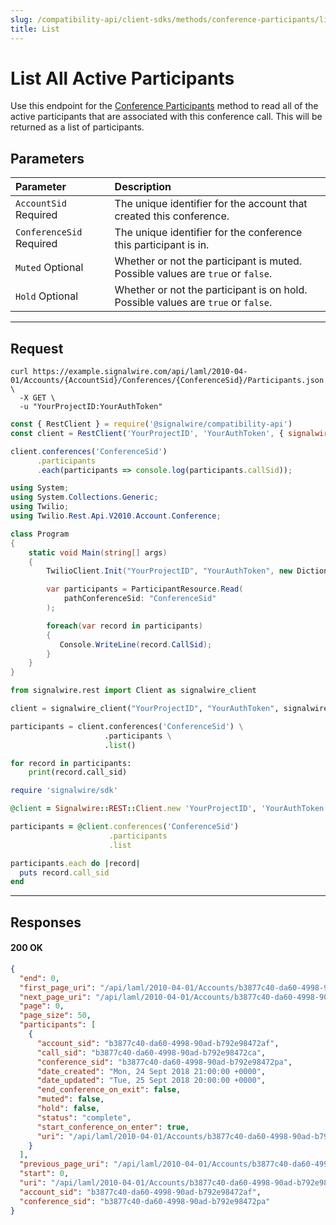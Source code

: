 ```yaml
---
slug: /compatibility-api/client-sdks/methods/conference-participants/list
title: List
---
```


# List All Active Participants

Use this endpoint for the [Conference Participants](./index.mdx) method to read all of the active participants that are associated with this conference call. 
This will be returned as a list of participants.

## Parameters

| Parameter                                                  | Description                                                                       |
| :--------------------------------------------------------- | :-------------------------------------------------------------------------------- |
| `AccountSid` <span className="required-arg">Required</span>    | The unique identifier for the account that created this conference.               |
| `ConferenceSid` <span className="required-arg">Required</span> | The unique identifier for the conference this participant is in.                  |
| `Muted` <span className="optional-arg">Optional</span>         | Whether or not the participant is muted. Possible values are `true` or `false`.   |
| `Hold` <span className="optional-arg">Optional</span>          | Whether or not the participant is on hold. Possible values are `true` or `false`. |


---

## Request

<Tabs groupId="compatibility-sdks">

<TabItem value="shell" label="cURL">

```shell
curl https://example.signalwire.com/api/laml/2010-04-01/Accounts/{AccountSid}/Conferences/{ConferenceSid}/Participants.json \
  -X GET \
  -u "YourProjectID:YourAuthToken"
```

</TabItem>

<TabItem value="node" label="Node.js">

```javascript
const { RestClient } = require('@signalwire/compatibility-api')
const client = RestClient('YourProjectID', 'YourAuthToken', { signalwireSpaceUrl: 'example.signalwire.com' })

client.conferences('ConferenceSid')
      .participants
      .each(participants => console.log(participants.callSid));
```

</TabItem>

<TabItem value="csharp" label="C#">

```csharp
using System;
using System.Collections.Generic;
using Twilio;
using Twilio.Rest.Api.V2010.Account.Conference;

class Program
{
    static void Main(string[] args)
    {
        TwilioClient.Init("YourProjectID", "YourAuthToken", new Dictionary<string, object> { ["signalwireSpaceUrl"] = "{SPACE}.signalwire.com" });

        var participants = ParticipantResource.Read(
            pathConferenceSid: "ConferenceSid"
        );

        foreach(var record in participants)
        {
           Console.WriteLine(record.CallSid);
        }
    }
}
```

</TabItem>

<TabItem value="python" label="Python">

```python
from signalwire.rest import Client as signalwire_client

client = signalwire_client("YourProjectID", "YourAuthToken", signalwire_space_url = 'example.signalwire.com')

participants = client.conferences('ConferenceSid') \
                     .participants \
                     .list()

for record in participants:
    print(record.call_sid)
```

</TabItem>

<TabItem value="ruby" label="Ruby">

```ruby
require 'signalwire/sdk'

@client = Signalwire::REST::Client.new 'YourProjectID', 'YourAuthToken', signalwire_space_url: "example.signalwire.com"

participants = @client.conferences('ConferenceSid')
                      .participants
                      .list

participants.each do |record|
  puts record.call_sid
end
```

</TabItem>

</Tabs>

---

## Responses

<h4><span class="badge badge--success">200</span> OK</h4>

```json
{
  "end": 0,
  "first_page_uri": "/api/laml/2010-04-01/Accounts/b3877c40-da60-4998-90ad-b792e98472af/Conferences/b3877c40-da60-4998-90ad-b792e98472pa/Participants.json?Page=0&PageSize=50",
  "next_page_uri": "/api/laml/2010-04-01/Accounts/b3877c40-da60-4998-90ad-b792e98472af/Conferences/b3877c40-da60-4998-90ad-b792e98472pa/Participants.json?Page=50",
  "page": 0,
  "page_size": 50,
  "participants": [
    {
      "account_sid": "b3877c40-da60-4998-90ad-b792e98472af",
      "call_sid": "b3877c40-da60-4998-90ad-b792e98472ca",
      "conference_sid": "b3877c40-da60-4998-90ad-b792e98472pa",
      "date_created": "Mon, 24 Sept 2018 21:00:00 +0000",
      "date_updated": "Tue, 25 Sept 2018 20:00:00 +0000",
      "end_conference_on_exit": false,
      "muted": false,
      "hold": false,
      "status": "complete",
      "start_conference_on_enter": true,
      "uri": "/api/laml/2010-04-01/Accounts/b3877c40-da60-4998-90ad-b792e98472af/Conferences/b3877c40-da60-4998-90ad-b792e98472pa/Participants/b3877c40-da60-4998-90ad-b792e98472ca.json"
    }
  ],
  "previous_page_uri": "/api/laml/2010-04-01/Accounts/b3877c40-da60-4998-90ad-b792e98472af/Conferences/b3877c40-da60-4998-90ad-b792e98472pa/Participants.json?Page=0&PageSize=50",
  "start": 0,
  "uri": "/api/laml/2010-04-01/Accounts/b3877c40-da60-4998-90ad-b792e98472af/Conferences/b3877c40-da60-4998-90ad-b792e98472pa/Participants.json",
  "account_sid": "b3877c40-da60-4998-90ad-b792e98472af",
  "conference_sid": "b3877c40-da60-4998-90ad-b792e98472pa"
}
```
